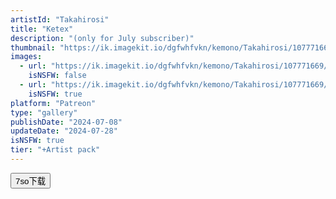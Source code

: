 ```yaml
---
artistId: "Takahirosi"
title: "Ketex"
description: "(only for July subscriber)"
thumbnail: "https://ik.imagekit.io/dgfwhfvkn/kemono/Takahirosi/107771669/p26_1_ori_1_Qlx1EDHib.avif?updatedAt=1737163686112"
images:
  - url: "https://ik.imagekit.io/dgfwhfvkn/kemono/Takahirosi/107771669/p26_1_ori_1_Qlx1EDHib.avif?updatedAt=1737163686112"
    isNSFW: false
  - url: "https://ik.imagekit.io/dgfwhfvkn/kemono/Takahirosi/107771669/p26_1_ori_8_2ImxPHVNH.avif?updatedAt=1737163685365"
    isNSFW: true
platform: "Patreon"
type: "gallery"
publishDate: "2024-07-08"
updateDate: "2024-07-28"
isNSFW: true
tier: "+Artist pack"
---
```



<Button
      isExternal
      isBlock
      variant="flat"
      color="foreground"
      as={Link}
      href="https://pan.7so.top/f/NOOjfj/_1_KETEX.7z"
    >
      7so下载
    </Button>